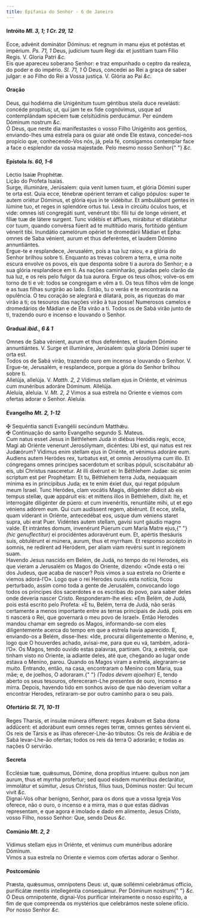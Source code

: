 ```yaml
---
title: Epifania do Senhor - 6 de Janeiro
---
```


<h4 class="text-center">
  Intróito <em>Ml. 3, 1; 1 Cr. 29, 12</em>
</h4>

<div class="container-fluid">
  <div class="row">
    <div class="col-6 dropcaps text-justify">
      Ecce, advénit dominátor Dóminus: et regnum in manu ejus et potéstas et
      impérium.
      <em>Ps. 71, 1</em> Deus, judícium tuum Regi da: et justítiam tuam Fílio Regis.
      V. Gloria Patri <em>&c.</em>
    </div>
    <div class="col-6 dropcaps text-justify">
      Eis que apareceu soberano Senhor: e traz empunhado o ceptro da realeza, do
      poder e do império.
      <em>Sl. 71, 1</em> Ó Deus, concedei ao Rei a graça de saber julgar: e ao Filho
      do Rei a Vossa justiça. V. Glória ao Pai <em>&c.</em>
    </div>
  </div>
</div>

<h4 class="text-center">Oração</h4>

<div class="container-fluid">
  <div class="row">
    <div class="col-6 dropcaps text-justify">
      Deus, qui hodiérna die Unigénitum tuum géntibus steila duce revelásti:
      concéde propítius; ut, qui jam te ex fide cognóvimus, usque ad
      contemplándam spéciem tuæ celsitúdinis perducámur. Per eúndem Dóminum
      nostrum <em>&c.</em>
    </div>
    <div class="col-6 dropcaps text-justify">
      Ó Deus, que neste dia manifestastes o vosso Filho Unigénito aos gentios,
      enviando-lhes uma estrela para os guiar até onde Ele estava, concedei-nos
      propício que, conhecendo-Vos nós, já, pela fé, consigamos contemplar face
      a face o esplendor da vossa majestade. Pelo mesmo nosso Senhor{" "}
      <em>&c.</em>
    </div>
  </div>
</div>

<h4 class="text-center">
  Epístola <em>Is. 60, 1-6</em>
</h4>

<div class="container-fluid">
  <div class="row">
    <div class="col-6 text-justify">Léctio Isaíæ Prophétæ.</div>
    <div class="col-6 text-justify">Lição do Profeta Isaías.</div>
    <div class="col-6 dropcaps text-justify">
      Surge, illumináre, Jerúsalem: quia venit lumen tuum, et glória Dómini
      super te orta est. Quia ecce, ténebræ opérient terram et caligo pópulos:
      super te autem oriétur Dóminus, et glória ejus in te vidébitur. Et
      ambulábunt gentes in lúmine tuo, et reges in splendóre ortus tui. Leva in
      circúitu óculos tuos, et vide: omnes isti congregáti sunt, venérunt tibi:
      fílii tui de longe vénient, et fíliæ tuæ de látere surgent. Tunc vidébis
      et áfflues, mirábitur et dilatábitur cor tuum, quando convérsa fúerit ad
      te multitúdo maris, fortitúdo géntium vénerit tibi. Inundátio camelórum
      opériet te dromedárii Mádian et Epha: omnes de Saba vénient, aurum et thus
      deferéntes, et laudem Dómino annuntiántes.
    </div>
    <div class="col-6 dropcaps text-justify">
      Ergue-te e resplandece, Jerusalém, pois a tua luz raiou, e a glória do
      Senhor brilhou sobre ti. Enquanto as trevas cobrem a terra, e uma noite
      escura envolve os povos, eis que desponta sobre ti a aurora do Senhor; e a
      sua glória resplandece em ti. As nações caminharão, guiadas pelo clarão da
      tua luz, e os reis pelo fulgor da tua aurora. Ergue os teus olhos;
      volve-os em torno de ti e vê: todos se congregam e vêm a ti. Os teus
      filhos vêm de longe e as tuas filhas surgirão ao lado. Então, tu o verás e
      te encontrarás na opulência. O teu coração se alegrará e dilatará, pois,
      as riquezas do mar virão a ti; os tesouros das nações virão à tua posse!
      Numerosos camelos e dromedários de Mádian e de Efa virão a ti. Todos os de
      Sabá virão junto de ti, trazendo ouro e incenso e louvando o Senhor.
    </div>
  </div>
</div>

<h4 class="text-center">
  Gradual <em>ibid., 6 & 1</em>
</h4>

<div class="container-fluid">
  <div class="row">
    <div class="col-6 dropcaps text-justify">
      Omnes de Saba vénient, aurum et thus deferéntes, et laudem Dómino
      annuntiántes. V. Surge et illumináre, Jerúsalem: quia glória Dómini super
      te orta est.
    </div>
    <div class="col-6 dropcaps text-justify">
      Todos os de Sabá virão, trazendo ouro em incenso e louvando o Senhor. V.
      Ergue-te, Jerusalém, e resplandece, porque a glória do Senhor brilhou
      sobre ti.
    </div>
    <div class="col-6 text-justify">
      Allelúja, allelúja. V. <em>Matth. 2, 2</em> Vídimus stellam ejus in
      Oriénte, et vénimus cum munéribus adoráre Dóminum. Allelúja.
    </div>
    <div class="col-6 text-justify">
      Aleluia, aleluia. V. <em>Mt. 2, 2</em> Vimos a sua estrela no Oriente e
      viemos com ofertas adorar o Senhor. Aleluia.
    </div>
  </div>
</div>

<h4 class="text-center">
  Evangelho <em>Mt. 2, 1-12</em>
</h4>

<div class="container-fluid">
  <div class="row">
    <div class="col-6 text-justify">
      <span class="text-danger">&#10016;</span> Sequéntia sancti Evangélii
      secúndum Matthǽu.
    </div>
    <div class="col-6 text-justify">
      <span class="text-danger">&#10016;</span> Continuação do santo Evangelho
      segundo S. Mateus.
    </div>
    <div class="col-6 dropcaps text-justify">
      Cum natus esset Jesus in Béthlehem Juda in diébus Heródis regis, ecce,
      Magi ab Oriénte venerunt Jerosólymam, dicéntes: Ubi est, qui natus est rex
      Judæórum? Vidimus enim stellam ejus in Oriénte, et vénimus adoráre eum.
      Audiens autem Heródes rex, turbatus est, et omnis Jerosólyma cum illo. Et
      cóngregans omnes principes sacerdotum et scribas pópuli, sciscitabátur ab
      eis, ubi Christus nasceretur. At illi dixérunt ei: In Béthlehem Judae: sic
      enim scriptum est per Prophétam: Et tu, Béthlehem terra Juda, nequaquam
      mínima es in princípibus Juda; ex te enim éxiet dux, qui regat pópulum
      meum Israel. Tunc Heródes, clam vocátis Magis, diligénter dídicit ab eis
      tempus stellæ, quæ appáruit eis: et mittens illos in Béthlehem, dixit:
      Ite, et interrogáte diligénter de púero: et cum invenéritis, renuntiáte
      mihi, ut et ego véniens adórem eum. Qui cum audíssent regem, abiérunt. Et
      ecce, stella, quam víderant in Oriénte, antecedébat eos, usque dum véniens
      staret supra, ubi erat Puer. Vidéntes autem stellam, gavísi sunt gáudio
      magno valde. Et intrántes domum, invenérunt Púerum cum María Matre ejus,{" "}
      <em>(hic genuflectitur)</em> ei procidéntes adoravérunt eum. Et, apértis
      thesáuris suis, obtulérunt ei múnera, aurum, thus et myrrham. Et responso
      accépto in somnis, ne redírent ad Heródem, per aliam viam revérsi sunt in
      regiónem suam.
    </div>
    <div class="col-6 dropcaps text-justify">
      Havendo Jesus nascido em Belém, de Judá, no tempo do rei Herodes, eis que
      vieram a Jerusalém os Magos do Oriente, dizendo: «Onde está o rei dos
      Judeus, que acaba de nascer? Pois vimos a sua estrela no Oriente e viemos
      adorá-l’O». Logo que o rei Herodes ouviu esta notícia, ficou perturbado,
      assim como toda a gente de Jerusalém, convocando logo todos os príncipes
      dos sacerdotes e os escribas do povo, para saber deles onde deveria nascer
      Cristo. Responderam-lhe eles: «Em Belém, de Judá, pois está escrito pelo
      Profeta: «E tu, Belém, terra de Judá, não serás certamente a menos
      importante entre as terras principais de Judá, pois em ti nascerá o Rei,
      que governará o meu povo de Israel». Então Herodes mandou chamar em
      segredo os Magos, informando-se com eles diligentemente acerca do tempo em
      que a estrela havia aparecido. E, enviando-os a Belém, disse-lhes: «Ide,
      procurai diligentemente o Menino, e, logo que O houverdes achado,
      avisai-me, para que eu vá, também, adorá-l’O». Os Magos, tendo ouvido
      estas palavras, partiram. Ora, a estrela, que tinham visto no Oriente, ia
      adiante deles, até que, chegando ao lugar onde estava o Menino, parou.
      Quando os Magos viram a estrela, alegraram-se muito. Entrando, então, na
      casa, encontraram o Menino com Maria, sua mãe; e, de joelhos, O adoraram.{" "}
      <em>(Todos devem ajoelhar)</em> E, tendo aberto os seus tesouros,
      ofereceram-Lhe presentes de ouro, incenso e mirra. Depois, havendo tido em
      sonhos aviso de que não deveriam voltar a encontrar Herodes, retiraram-se
      por outro caminho para o seu país.
    </div>
  </div>
</div>

<h4 class="text-center">
  Ofertório <em>Sl. 71, 10-11</em>
</h4>
<div class="container-fluid">
  <div class="row">
    <div class="col-6 dropcaps text-justify">
      Reges Tharsis, et ínsulæ múnera ófferent: reges Arabum et Saba dona
      addúcent: et adorábunt eum omnes reges terræ, omnes gentes sérvient ei.
    </div>
    <div class="col-6 dropcaps text-justify">
      Os reis de Társis e as ilhas oferecer-Lhe-ão tributos: Os reis de Arábia e
      de Sabá levar-Lhe-ão ofertas; todos os reis da terra O adorarão; e todas
      as nações O servirão.
    </div>
  </div>
</div>

<h4 class="text-center">Secreta</h4>

<div class="container-fluid">
  <div class="row">
    <div class="col-6 dropcaps text-justify">
      Ecclésiæ tuæ, quǽsumus, Dómine, dona propítius intuere: quibus non jam
      aurum, thus et myrrha profertur; sed quod eisdem munéribus declarátur,
      immolátur et súmitur, Jesus Christus, fílius tuus, Dóminus noster: Qui
      tecum vivit <em>&c.</em>
    </div>
    <div class="col-6 dropcaps text-justify">
      Dignai-Vos olhar benigno, Senhor, para os dons que a vossa Igreja Vos
      oferece, não o ouro, o incenso e a mirra, mas o que estas dádivas
      representam, e que agora é imolado e dado em alimento, Jesus Cristo, vosso
      Filho, nosso Senhor: Que, sendo Deus <em>&c.</em>
    </div>
  </div>
</div>

<h4 class="text-center">
  Comúnio <em>Mt. 2, 2</em>
</h4>

<div class="container-fluid">
  <div class="row">
    <div class="col-6 dropcaps text-justify">
      Vídimus stellam ejus in Oriénte, et vénimus cum munéribus adoráre Dóminum.
    </div>
    <div class="col-6 dropcaps text-justify">
      Vimos a sua estrela no Oriente e viemos com ofertas adorar o Senhor.
    </div>
  </div>
</div>

<h4 class="text-center">Postcomúnio</h4>

<div class="container-fluid">
  <div class="row">
    <div class="col-6 dropcaps text-justify">
      Præsta, quǽsumus, omnípotens Deus: ut, quæ sollémni celebrámus officio,
      purificátæ mentis intellegéntia consequámur. Per Dóminum nostrum{" "}
      <em>&c.</em>
    </div>
    <div class="col-6 dropcaps text-justify">
      Ó Deus omnipotente, dignai-Vos purificar inteiramente o nosso espírito, a
      fim de que compreenda os mystérios que celebrámos neste solene ofício. Por
      nosso Senhor <em>&c.</em>
    </div>
  </div>
</div>
